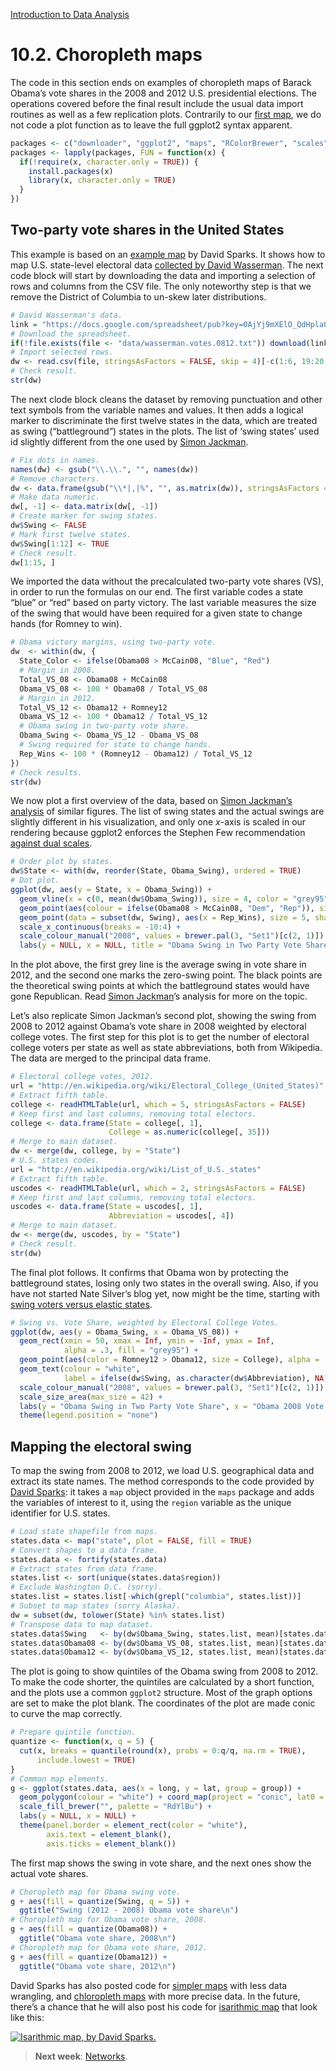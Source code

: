 <style>@import url(style.css);</style>
[Introduction to Data Analysis](index.html "Course index")

# 10.2. Choropleth maps

The code in this section ends on examples of choropleth maps of Barack Obama's vote shares in the 2008 and 2012 U.S. presidential elections. The operations covered before the final result include the usual data import routines as well as a few replication plots. Contrarily to our [first map][100], we do not code a plot function as to leave the full ggplot2 syntax apparent.

[100]: 100_maps.html

```r
packages <- c("downloader", "ggplot2", "maps", "RColorBrewer", "scales", "XML")
packages <- lapply(packages, FUN = function(x) {
  if(!require(x, character.only = TRUE)) {
    install.packages(x)
    library(x, character.only = TRUE)
  }
})
```

## Two-party vote shares in the United States

This example is based on an [example map][ds] by David Sparks. It shows how to map U.S. state-level electoral data [collected by David Wasserman][dw]. The next code block will start by downloading the data and importing a selection of rows and columns from the CSV file. The only noteworthy step is that we remove the District of Columbia to un-skew later distributions.

[ds]: http://is-r.tumblr.com/post/35200999886/make-your-own-electoral-map
[dw]: https://docs.google.com/spreadsheet/ccc?key=0AjYj9mXElO_QdHpla01oWE1jOFZRbnhJZkZpVFNKeVE#gid=0

```r
# David Wasserman's data.
link = "https://docs.google.com/spreadsheet/pub?key=0AjYj9mXElO_QdHpla01oWE1jOFZRbnhJZkZpVFNKeVE&gid=0&output=csv"
# Download the spreadsheet.
if(!file.exists(file <- "data/wasserman.votes.0812.txt")) download(link, file, mode = "wb")
# Import selected rows.
dw <- read.csv(file, stringsAsFactors = FALSE, skip = 4)[-c(1:6, 19:20, 28), -c(4, 7:8)]
# Check result.
str(dw)
```

The next clode block cleans the dataset by removing punctuation and other text symbols from the variable names and values. It then adds a logical marker to discriminate the first twelve states in the data, which are treated as swing ("battleground") states in the plots. The list of 'swing states' used id slightly different from the one used by [Simon Jackman][sj].

```r
# Fix dots in names.
names(dw) <- gsub("\\.\\.", "", names(dw))
# Remove characters.
dw <- data.frame(gsub("\\*|,|%", "", as.matrix(dw)), stringsAsFactors = FALSE)
# Make data numeric.
dw[, -1] <- data.matrix(dw[, -1])
# Create marker for swing states.
dw$Swing <- FALSE
# Mark first twelve states.
dw$Swing[1:12] <- TRUE
# Check result.
dw[1:15, ]
```

We imported the data without the precalculated two-party vote shares (VS), in order to run the formulas on our end. The first variable codes a state "blue" or "red" based on party victory. The last variable measures the size of the swing that would have been required for a given state to change hands (for Romney to win).

```r
# Obama victory margins, using two-party vote.
dw  <- within(dw, {
  State_Color <- ifelse(Obama08 > McCain08, "Blue", "Red")
  # Margin in 2008.
  Total_VS_08 <- Obama08 + McCain08
  Obama_VS_08 <- 100 * Obama08 / Total_VS_08
  # Margin in 2012.
  Total_VS_12 <- Obama12 + Romney12
  Obama_VS_12 <- 100 * Obama12 / Total_VS_12
  # Obama swing in two-party vote share.
  Obama_Swing <- Obama_VS_12 - Obama_VS_08
  # Swing required for state to change hands.
  Rep_Wins <- 100 * (Romney12 - Obama12) / Total_VS_12
})
# Check results.
str(dw)
```

We now plot a first overview of the data, based on [Simon Jackman's analysis][sj] of similar figures. The list of swing states and the actual swings are slightly different in his visualization, and only one $x$-axis is scaled in our rendering because ggplot2 enforces the Stephen Few recommendation [against dual scales][sf].

[sj]: http://jackman.stanford.edu/blog/?p=2620
[sf]: http://www.perceptualedge.com/articles/visual_business_intelligence/dual-scaled_axes.pdf

```r
# Order plot by states.
dw$State <- with(dw, reorder(State, Obama_Swing), ordered = TRUE)
# Dot plot.
ggplot(dw, aes(y = State, x = Obama_Swing)) +
  geom_vline(x = c(0, mean(dw$Obama_Swing)), size = 4, color = "grey95") +
  geom_point(aes(colour = ifelse(Obama08 > McCain08, "Dem", "Rep")), size = 5) +
  geom_point(data = subset(dw, Swing), aes(x = Rep_Wins), size = 5, shape = 1) +
  scale_x_continuous(breaks = -10:4) +
  scale_colour_manual("2008", values = brewer.pal(3, "Set1")[c(2, 1)]) +
  labs(y = NULL, x = NULL, title = "Obama Swing in Two Party Vote Share\n")
```

In the plot above, the first grey line is the average swing in vote share in 2012, and the second one marks the zero-swing point. The black points are the theoretical swing points at which the battleground states would have gone Republican. Read [Simon Jackman][sj]'s analysis for more on the topic.

Let's also replicate Simon Jackman's second plot, showing the swing from 2008 to 2012 against Obama's vote share in 2008 weighted by electoral college votes. The first step for this plot is to get the number of electoral college voters per state as well as state abbreviations, both from Wikipedia. The data are merged to the principal data frame.

```r
# Electoral college votes, 2012.
url = "http://en.wikipedia.org/wiki/Electoral_College_(United_States)"
# Extract fifth table.
college <- readHTMLTable(url, which = 5, stringsAsFactors = FALSE)
# Keep first and last columns, removing total electors.
college <- data.frame(State = college[, 1], 
                      College = as.numeric(college[, 35]))
# Merge to main dataset.
dw <- merge(dw, college, by = "State")
# U.S. states codes.
url = "http://en.wikipedia.org/wiki/List_of_U.S._states"
# Extract fifth table.
uscodes <- readHTMLTable(url, which = 2, stringsAsFactors = FALSE)
# Keep first and last columns, removing total electors.
uscodes <- data.frame(State = uscodes[, 1],
                      Abbreviation = uscodes[, 4])
# Merge to main dataset.
dw <- merge(dw, uscodes, by = "State")
# Check result.
str(dw)
```

The final plot follows. It confirms that Obama won by protecting the battleground states, losing only two states in the overall swing. Also, if you have not started Nate Silver's blog yet, now might be the time, starting with [swing voters versus elastic states][ns-elastic].

[ns-elastic]: http://fivethirtyeight.blogs.nytimes.com/2012/05/21/swing-voters-and-elastic-states/

```r
# Swing vs. Vote Share, weighted by Electoral College Votes.
ggplot(dw, aes(y = Obama_Swing, x = Obama_VS_08)) +
  geom_rect(xmin = 50, xmax = Inf, ymin = -Inf, ymax = Inf,
            alpha = .3, fill = "grey95") +
  geom_point(aes(color = Romney12 > Obama12, size = College), alpha = .6) +
  geom_text(colour = "white", 
            label = ifelse(dw$Swing, as.character(dw$Abbreviation), NA)) +
  scale_colour_manual("2008", values = brewer.pal(3, "Set1")[c(2, 1)]) +
  scale_size_area(max_size = 42) +
  labs(y = "Obama Swing in Two Party Vote Share", x = "Obama 2008 Vote Share") +
  theme(legend.position = "none")
```

## Mapping the electoral swing

To map the swing from 2008 to 2012, we load U.S. geographical data and extract its state names. The method corresponds to the code provided by [David Sparks][ds]: it takes a `map` object provided in the `maps` package and adds the variables of interest to it, using the `region` variable as the unique identifier for U.S. states.

```r
# Load state shapefile from maps.
states.data <- map("state", plot = FALSE, fill = TRUE)
# Convert shapes to a data frame.
states.data <- fortify(states.data)
# Extract states from data frame.
states.list <- sort(unique(states.data$region))
# Exclude Washington D.C. (sorry).
states.list = states.list[-which(grepl("columbia", states.list))]
# Subset to map states (sorry Alaska).
dw = subset(dw, tolower(State) %in% states.list)
# Transpose data to map dataset.
states.data$Swing   <- by(dw$Obama_Swing, states.list, mean)[states.data$region]
states.data$Obama08 <- by(dw$Obama_VS_08, states.list, mean)[states.data$region]
states.data$Obama12 <- by(dw$Obama_VS_12, states.list, mean)[states.data$region]
```

The plot is going to show quintiles of the Obama swing from 2008 to 2012. To make the code shorter, the quintiles are calculated by a short function, and the plots use a common `ggplot2` structure. Most of the graph options are set to make the plot blank. The coordinates of the plot are made conic to curve the map correctly.

```r
# Prepare quintile function.
quantize <- function(x, q = 5) {
  cut(x, breaks = quantile(round(x), probs = 0:q/q, na.rm = TRUE), 
      include.lowest = TRUE)
}
# Common map elements.
g <- ggplot(states.data, aes(x = long, y = lat, group = group)) +
  geom_polygon(colour = "white") + coord_map(project = "conic", lat0 = 30) +
  scale_fill_brewer("", palette = "RdYlBu") +
  labs(y = NULL, x = NULL) +
  theme(panel.border = element_rect(color = "white"), 
        axis.text = element_blank(),
        axis.ticks = element_blank())
```

The first map shows the swing in vote share, and the next ones show the actual vote shares. 

```r
# Choropleth map for Obama swing vote.
g + aes(fill = quantize(Swing, q = 5)) + 
  ggtitle("Swing (2012 - 2008) Obama vote share\n")
# Choropleth map for Obama vote share, 2008.
g + aes(fill = quantize(Obama08)) + 
  ggtitle("Obama vote share, 2008\n")
# Choropleth map for Obama vote share, 2012.
g + aes(fill = quantize(Obama12)) + 
  ggtitle("Obama vote share, 2012\n")
```

David Sparks has also posted code for [simpler maps][ds-simplemaps] with less data wrangling, and [chloropleth maps][ds-choropleth] with more precise data. In the future, there's a chance that he will also post his code for [isarithmic map][ds-isarithmic] that look like this:

[ds-simplemaps]: http://is-r.tumblr.com/post/37708137014/us-state-maps-using-map-data
[ds-choropleth]: https://dsparks.wordpress.com/2011/02/21/choropleth-tutorial-and-regression-coefficient-plots/
[ds-isarithmic]: https://dsparks.wordpress.com/2012/07/18/mapping-public-opinion-a-tutorial/

[![Isarithmic map, by David Sparks.](images/cces-2008-family-income-black.png)](images/cces-2008-family-income-black.png)

> __Next week__: [Networks](110_networks.html).
